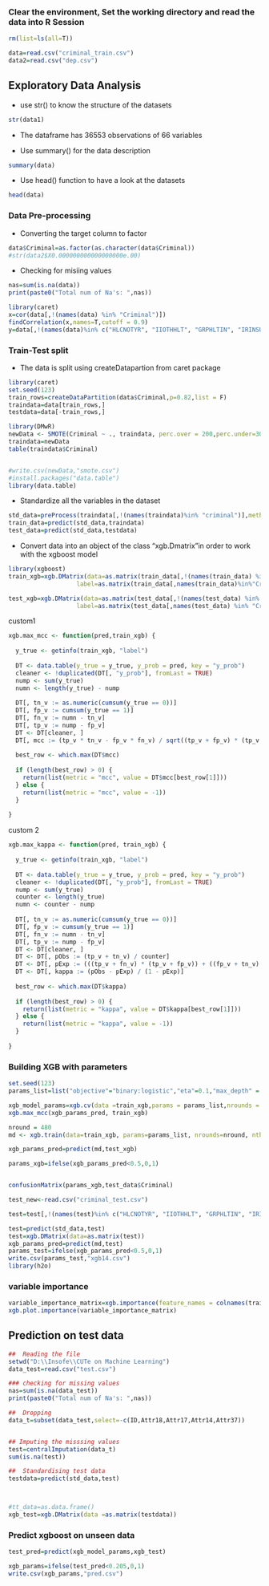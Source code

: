 
### Clear the environment, Set the working directory and read the data into R Session
```{r}
rm(list=ls(all=T))

data=read.csv("criminal_train.csv")
data2=read.csv("dep.csv")

```
##  Exploratory Data Analysis

* use str() to know the structure of the datasets
```{r}
str(data1)

```
* The dataframe has 36553 observations of  66 variables

* Use summary() for the data description

```{r}
summary(data)
```

* Use head() function to have a look at the datasets
```{r}
head(data)
```

### Data Pre-processing


* Converting the target column to factor
```{r}
data$Criminal=as.factor(as.character(data$Criminal)) 
#str(data2$X0.000000000000000000e.00)
```

* Checking for misiing values
```{r}
nas=sum(is.na(data))
print(paste0("Total num of Na's: ",nas))
```


```{r}
library(caret)
x=cor(data[,!(names(data) %in% "Criminal")])
findCorrelation(x,names=T,cutoff = 0.9)
y=data[,!(names(data)%in% c("HLCNOTYR", "IIOTHHLT", "GRPHLTIN", "IRINSUR4", "IROTHHLT", "IIINSUR4" ,"PRVHLTIN","IICHMPUS" ,"IIMEDICR", "IIMCDCHP", "HLNVREF",  "HLNVOFFR", "HLNVNEED", "HLNVCOST","IIWELMOS", "TOOLONG",  "HLCALL99" ,"AIIND102"))]
```





### Train-Test split
* The data is split using createDatapartion from caret package    
```{r}
library(caret)
set.seed(123)
train_rows=createDataPartition(data$Criminal,p=0.82,list = F)
traindata=data[train_rows,]
testdata=data[-train_rows,]

```


```{r}
library(DMwR)
newData <- SMOTE(Criminal ~ ., traindata, perc.over = 200,perc.under=300)
traindata=newData
table(traindata$Criminal)


#write.csv(newData,"smote.csv")
#install.packages("data.table")
library(data.table)
```


* Standardize all the variables in the dataset     
```{r}
std_data=preProcess(traindata[,!(names(traindata)%in% "criminal")],method = c("center","scale"))
train_data=predict(std_data,traindata)
test_data=predict(std_data,testdata)

```


* Convert data into an object of the class "xgb.Dmatrix"in order to work with the xgboost model   
```{r}
library(xgboost)
train_xgb=xgb.DMatrix(data=as.matrix(train_data[,!(names(train_data) %in% "Criminal")]),
                   label=as.matrix(train_data[,names(train_data)%in%"Criminal"]))

test_xgb=xgb.DMatrix(data=as.matrix(test_data[,!(names(test_data) %in% "Criminal")]),
                   label=as.matrix(test_data[,names(test_data) %in% "Criminal"]))

```


custom1

```{r}
xgb.max_mcc <- function(pred,train_xgb) {
  
  y_true <- getinfo(train_xgb, "label")
  
  DT <- data.table(y_true = y_true, y_prob = pred, key = "y_prob")
  cleaner <- !duplicated(DT[, "y_prob"], fromLast = TRUE)
  nump <- sum(y_true)
  numn <- length(y_true) - nump
  
  DT[, tn_v := as.numeric(cumsum(y_true == 0))]
  DT[, fp_v := cumsum(y_true == 1)]
  DT[, fn_v := numn - tn_v]
  DT[, tp_v := nump - fp_v]
  DT <- DT[cleaner, ]
  DT[, mcc := (tp_v * tn_v - fp_v * fn_v) / sqrt((tp_v + fp_v) * (tp_v + fn_v) * (tn_v + fp_v) * (tn_v + fn_v))]
  
  best_row <- which.max(DT$mcc)
  
  if (length(best_row) > 0) {
    return(list(metric = "mcc", value = DT$mcc[best_row[1]]))
  } else {
    return(list(metric = "mcc", value = -1))
  }
  
}
```

custom 2
```{r}
xgb.max_kappa <- function(pred, train_xgb) {
  
  y_true <- getinfo(train_xgb, "label")
  
  DT <- data.table(y_true = y_true, y_prob = pred, key = "y_prob")
  cleaner <- !duplicated(DT[, "y_prob"], fromLast = TRUE)
  nump <- sum(y_true)
  counter <- length(y_true)
  numn <- counter - nump
  
  DT[, tn_v := as.numeric(cumsum(y_true == 0))]
  DT[, fp_v := cumsum(y_true == 1)]
  DT[, fn_v := numn - tn_v]
  DT[, tp_v := nump - fp_v]
  DT <- DT[cleaner, ]
  DT <- DT[, pObs := (tp_v + tn_v) / counter]
  DT <- DT[, pExp := (((tp_v + fn_v) * (tp_v + fp_v)) + ((fp_v + tn_v) * (fn_v + tn_v))) / (counter * counter)]
  DT <- DT[, kappa := (pObs - pExp) / (1 - pExp)]
  
  best_row <- which.max(DT$kappa)
  
  if (length(best_row) > 0) {
    return(list(metric = "kappa", value = DT$kappa[best_row[1]]))
  } else {
    return(list(metric = "kappa", value = -1))
  }
  
}
```

### Building XGB with parameters

```{r}
set.seed(123)
params_list=list("objective"="binary:logistic","eta"=0.1,"max_depth" = 8,"gamma" = 0,"colsample_bytree" = 0.5,'colsample_bylevel'=0.7,'grow_policy'= "lossguide","subsample" = 1.0,"silent" = 1,"min_child_weight" = 0,'max_leaves'= 1400,'scale_pos_weight'=9,'alpha'=4,'tree_method'= "auto")

xgb_model_params=xgb.cv(data =train_xgb,params = params_list,nrounds = 1000,early_stopping_rounds = 50,nfold = 5 ,feval = xgb.max_mcc ,maximize = T) 
xgb.max_mcc(xgb_params_pred, train_xgb)
```

```{r}


nround = 480
md <- xgb.train(data=train_xgb, params=params_list, nrounds=nround, nthread=6)

xgb_params_pred=predict(md,test_xgb)
```


```{r} 

params_xgb=ifelse(xgb_params_pred<0.5,0,1)


confusionMatrix(params_xgb,test_data$Criminal)

test_new<-read.csv("criminal_test.csv") 

```

```{r}
test=test[,!(names(test)%in% c("HLCNOTYR", "IIOTHHLT", "GRPHLTIN", "IRINSUR4", "IROTHHLT", "IIINSUR4" ,"PRVHLTIN","IICHMPUS" ,"IIMEDICR", "IIMCDCHP", "HLNVREF",  "HLNVOFFR", "HLNVNEED", "HLNVCOST","IIWELMOS", "TOOLONG",  "HLCALL99" ,"AIIND102"))]
```

```{r}
test=predict(std_data,test)
test=xgb.DMatrix(data=as.matrix(test))
xgb_params_pred=predict(md,test)
params_test=ifelse(xgb_params_pred<0.5,0,1)
write.csv(params_test,"xgb14.csv")
library(h2o)
```



### variable importance
```{r fig.height=20,fig.width=12}
variable_importance_matrix=xgb.importance(feature_names = colnames(train_xgb),model=xgb_model_params)
xgb.plot.importance(variable_importance_matrix)

```


## Prediction on test data

```{r}
##  Reading the file
setwd("D:\\Insofe\\CUTe on Machine Learning")
data_test=read.csv("test.csv")

### checking for missing values
nas=sum(is.na(data_test))
print(paste0("Total num of Na's: ",nas))

##  Dropping
data_t=subset(data_test,select=-c(ID,Attr18,Attr17,Attr14,Attr37))


## Imputing the misssing values
test=centralImputation(data_t)
sum(is.na(test))

##  Standardising test data  
testdata=predict(std_data,test)



#tt_data=as.data.frame()
xgb_test=xgb.DMatrix(data =as.matrix(testdata))
```


### Predict xgboost on unseen data
```{r}
test_pred=predict(xgb_model_params,xgb_test)

xgb_params=ifelse(test_pred<0.205,0,1)
write.csv(xgb_params,"pred.csv")
```
